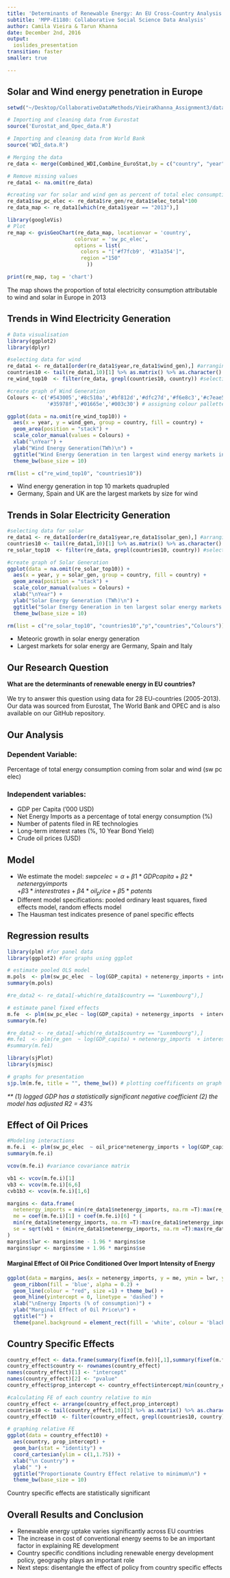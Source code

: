 ```yaml
---
title: 'Determinants of Renewable Energy: An EU Cross-Country Analysis'
subtitle: 'MPP-E1180: Collaborative Social Science Data Analysis'
author: Camila Vieira & Tarun Khanna
date: December 2nd, 2016
output: 
  ioslides_presentation
transition: faster
smaller: true 

---
```


## Solar and Wind energy penetration in Europe

```r

setwd("~/Desktop/CollaborativeDataMethods/VieiraKhanna_Assignment3/data_cleaning")

# Importing and cleaning data from Eurostat
source('Eurostat_and_Opec_data.R')

# Importing and cleaning data from World Bank
source('WDI_data.R')

# Merging the data
re_data <- merge(Combined_WDI,Combine_EuroStat,by = c("country", "year"), all.x = T, all.y = T)

# Remove missing values
re_data1 <- na.omit(re_data)

#creating var for solar and wind gen as percent of total elec consumption
re_data1$sw_pc_elec <- re_data1$re_gen/re_data1$elec_total*100 
re_data_map <- re_data1[which(re_data1$year == "2013"),]

library(googleVis)
# Plot
re_map <- gvisGeoChart(re_data_map, locationvar = 'country',
                      colorvar = 'sw_pc_elec',
                      options = list(
                        colors = "['#f7fcb9', '#31a354']",
                        region ="150"
                          ))

print(re_map, tag = 'chart')

```

The map shows the proportion of total electricity consumption attributable to wind and solar in Europe in 2013

## Trends in Wind Electricity Generation 

```r

# Data visualisation
library(ggplot2)
library(dplyr)

#selecting data for wind
re_data1 <- re_data1[order(re_data1$year,re_data1$wind_gen),] #arranging data
countries10 <- tail(re_data1,10)[1] %>% as.matrix() %>% as.character() %>% paste(collapse = "|") #finding top10
re_wind_top10  <- filter(re_data, grepl(countries10, country)) #selecting top 10 countries by generation 

#create graph of Wind Generation
Colours <- c('#543005','#8c510a','#bf812d','#dfc27d','#f6e8c3','#c7eae5','#80cdc1',
             '#35978f','#01665e','#003c30') # assigning colour pallette

ggplot(data = na.omit(re_wind_top10)) + 
  aes(x = year, y = wind_gen, group = country, fill = country) +
  geom_area(position = "stack") + 
  scale_color_manual(values = Colours) +
  xlab("\nYear") +
  ylab("Wind Energy Generation(TWh)\n") +
  ggtitle("Wind Energy Generation in ten largest wind energy markets in Europe\n") +
  theme_bw(base_size = 10)

rm(list = c("re_wind_top10", "countries10"))
```

- Wind energy generation in top 10 markets quadrupled 
- Germany, Spain and UK are the largest markets by size for wind

## Trends in Solar Electricity Generation

```r

#selecting data for solar
re_data1 <- re_data1[order(re_data1$year,re_data1$solar_gen),] #arranging data
countries10 <- tail(re_data1,10)[1] %>% as.matrix() %>% as.character() %>% paste(collapse = "|") #finding top10
re_solar_top10  <- filter(re_data, grepl(countries10, country)) #selecting top 10 countries by generation 

#create graph of Solar Generation
ggplot(data = na.omit(re_solar_top10)) + 
  aes(x = year, y = solar_gen, group = country, fill = country) +
  geom_area(position = "stack") + 
  scale_color_manual(values = Colours) +
  xlab("\nYear") +
  ylab("Solar Energy Generation (TWh)\n") +
  ggtitle("Solar Energy Generation in ten largest solar energy markets in Europe\n") +
  theme_bw(base_size = 10)

rm(list = c("re_solar_top10", "countries10","p","countries","Colours"))
```

- Meteoric growth in solar energy generation
- Largest markets for solar energy are Germany, Spain and Italy

## Our Research Question  

__What are the determinants of renewable energy in EU countries?__  
<span style="color:white">.</span>  
We try to answer this question using data for 28 EU-countries (2005-2013). Our data was sourced from Eurostat, The World Bank and OPEC and is also available on our GitHub repository.

## Our Analysis

### Dependent Variable:

Percentage of total energy consumption coming from solar and wind (sw pc elec)

### Independent variables:
- GDP per Capita ('000 USD)
- Net Energy Imports as a percentage of total energy consumption (%)
- Number of patents filed in RE technologies   
- Long-term interest rates (%, 10 Year Bond Yield)
- Crude oil prices (USD)

## Model
- We estimate the model: $sw pc elec = \alpha + \beta1*GDP capita + \beta2*net energy imports$   
$+ \beta3*interest rates + \beta4*oil_price + \beta5*patents$
- Different model specifications: pooled ordinary least squares, fixed effects model, random effects model
- The Hausman test indicates presence of panel specific effects 

## Regression results

```r

library(plm) #for panel data
library(ggplot2) #for graphs using ggplot

# estimate pooled OLS model
m.pols  <- plm(sw_pc_elec  ~ log(GDP_capita) + netenergy_imports + interest_rate +  oil_price + poly(patents,3), data= re_data1, index=c("country", "year"), model="pooling")
summary(m.pols)

#re_data2 <- re_data1[-which(re_data1$country == "Luxembourg"),]

# estimate panel fixed effects 
m.fe  <- plm(sw_pc_elec ~ log(GDP_capita) + netenergy_imports  + interest_rate +  oil_price + patents, data= re_data1, index=c("country", "year"), model="within")
summary(m.fe)

#re_data2 <- re_data1[-which(re_data1$country == "Luxembourg"),]
#m.fe1  <- plm(re_gen  ~ log(GDP_capita) + netenergy_imports  + interest_rate +  oil_price + poly(patents,3), data= re_data2, index=c("country", "year"), model="within")
#summary(m.fe1)

```

```r

library(sjPlot)
library(sjmisc)

# graphs for presentation
sjp.lm(m.fe, title = "", theme_bw()) # plotting coeffificents on graph

```

_** (1) logged GDP has a statistically significant negative coefficient (2) the model has adjusted R2 = 43%_

## Effect of Oil Prices

```r

#Modeling interactions
m.fe.i  <- plm(sw_pc_elec  ~ oil_price*netenergy_imports + log(GDP_capita) + patents + interest_rate, data= re_data1, index=c("country", "year"), model="within")
summary(m.fe.i)

vcov(m.fe.i) #variance covariance matrix

vb1 <- vcov(m.fe.i)[1]
vb3 <- vcov(m.fe.i)[6,6]
cvb1b3 <- vcov(m.fe.i)[1,6]

margins <- data.frame(
  netenergy_imports = min(re_data1$netenergy_imports, na.rm =T):max(re_data1$netenergy_imports, na.rm =T),
  me = coef(m.fe.i)[1] + coef(m.fe.i)[6] * ( 
  min(re_data1$netenergy_imports, na.rm =T):max(re_data1$netenergy_imports, na.rm =T)),
  se = sqrt(vb1 + (min(re_data1$netenergy_imports, na.rm =T):max(re_data1$netenergy_imports, na.rm =T))^2 * vb3 + 2 *(min(re_data1$netenergy_imports, na.rm =T):max(re_data1$netenergy_imports, na.rm =T)) * cvb1b3)
)
margins$lwr <- margins$me - 1.96 * margins$se
margins$upr <- margins$me + 1.96 * margins$se
```

#### Marginal Effect of Oil Price Conditioned Over Import Intensity of Energy

```r
ggplot(data = margins, aes(x = netenergy_imports, y = me, ymin = lwr, ymax = upr)) +
  geom_ribbon(fill = 'blue', alpha = 0.2) + 
  geom_line(colour = "red", size =1) + theme_bw() + 
  geom_hline(yintercept = 0, linetype = 'dashed') + 
  xlab("\nEnergy Imports (% of consumption)") + 
  ylab("Marginal Effect of Oil Price\n") +
  ggtitle("") +
  theme(panel.background = element_rect(fill = 'white', colour = 'black'))

```

## Country Specific Effects 

```r

country_effect <- data.frame(summary(fixef(m.fe))[,1],summary(fixef(m.fe))[,4]) 
country_effect$country <- rownames(country_effect)
names(country_effect)[1] <- "intercept"
names(country_effect)[2] <- "pvalue"
country_effect$prop_intercept <- country_effect$intercept/min(country_effect$intercept)

#calculating FE of each country relative to min
country_effect <- arrange(country_effect,prop_intercept)
countries10 <- tail(country_effect,10)[3] %>% as.matrix() %>% as.character() %>% paste(collapse = "|") #finding top10
country_effect10  <- filter(country_effect, grepl(countries10, country)) #selecting top 10 countries by fixed effect 

# graphing relative FE
ggplot(data = country_effect10) + 
  aes(country, prop_intercept) + 
  geom_bar(stat = "identity") + 
  coord_cartesian(ylim = c(1,1.75)) +  
  xlab("\n Country") +
  ylab(" ") +
  ggtitle("Proportionate Country Effect relative to minimum\n") +
  theme_bw(base_size = 10) 
```

Country specific effects are statistically significant

## Overall Results and Conclusion

- Renewable energy uptake varies significantly across EU countries 
- The increase in cost of conventional energy seems to be an important factor in explaining 
RE development
- Country specific conditions including renewable energy development policy, geography plays an important role
- Next steps: disentangle the effect of policy from country specific effects  
